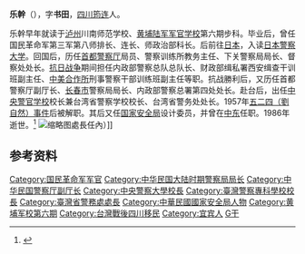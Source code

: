 '''乐幹'''（{{bd|1909年|11月15日|1986年|3月28日|catIdx=Le乐}}），字'''书田'''，[[四川|四川]][[筠连|筠连]]人。

乐幹早年就读于[[泸州|泸州]]川南师范学校、[[黄埔陆军军官学校|黄埔陆军军官学校]]第六期步科。毕业后，曾任国民革命军第三军第八师排长、连长、师政治部科长。后前往[[日本|日本]]，入读[[日本警察大学|日本警察大学]]。回国后，历任[[首都警察厅_(中华民国)|首都警察厅]]局员、警察训练所教务主任、下关警察局局长、督察处处长。[[抗日战争|抗日战争]]期间担任内政部警察总队总队长、财政部缉私署西安缉查干训班副主任、[[中美合作所|中美合作所]]刑事警察干部训练班副主任等职。抗战勝利后，又历任首都警察厅副厅长、[[长春市|长春市]]警察局局长、内政部警察总署第四处处长。赴台后，出任[[中央警官学校|中央警官学校]]校长兼台湾省警察学校校长、台湾省警务处处长。1957年[[五二四事件|五二四（劉自然）事件]]后被解职。其后又任[[中華民國國家安全局|国家安全局]]设计委员，并曾在[[中东|中东]]任职。1986年逝世。<ref name="kmt">{{cite book|title=《中国国民党百年人物全书》|publisher=团结出版社|year=2005}}</ref>
[[File:JWC_07-01.png|缩略图]]處長任內）]]

== 参考资料 ==
{{reflist}}

{{DEFAULTSORT:Le乐}}
[[Category:国民革命军军官|Category:国民革命军军官]]
[[Category:中华民国大陆时期警察局局长|Category:中华民国大陆时期警察局局长]]
[[Category:中华民国警察厅副厅长|Category:中华民国警察厅副厅长]]
[[Category:中央警察大學校長|Category:中央警察大學校長]]
[[Category:臺灣警察專科學校校長|Category:臺灣警察專科學校校長]]
[[Category:臺灣省警務處處長|Category:臺灣省警務處處長]]
[[Category:中華民國國家安全局人物|Category:中華民國國家安全局人物]]
[[Category:黄埔军校第六期|Category:黄埔军校第六期]]
[[Category:台灣戰後四川移民|Category:台灣戰後四川移民]]
[[Category:宜宾人|Category:宜宾人]]
[[Category:乐姓|G干]]